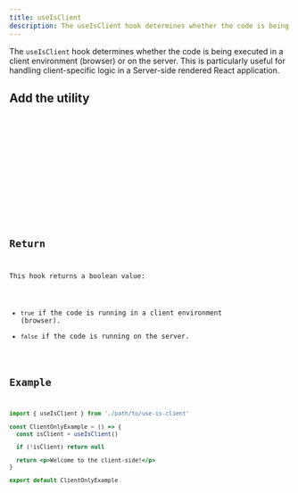 ```yaml
---
title: useIsClient
description: The useIsClient hook determines whether the code is being executed in a client environment (browser) or on the server. This is particularly useful for handling client-specific logic in a Server-side rendered React application.
---
```


The `useIsClient` hook determines whether the code is being executed in a client environment (browser) or on the server. This is particularly useful for handling client-specific logic in a Server-side rendered React application.

## Add the utility

<Tabs>
  <TabItem label='CLI'>
    <Code code='npx @ivnatsr/ezreact add use-is-client' lang='bash' />
  </TabItem>
  <TabItem label='Code'>
      <Tabs>
        <TabItem label='JavaScript'>
          <UtilityCode lang='js' name='use-is-client' type='hooks' />
        </TabItem>
        <TabItem label='TypeScript'>
          <UtilityCode lang='ts' name='use-is-client' type='hooks' />
        </TabItem>
      </Tabs>
  </TabItem>
</Tabs>

## Return

This hook returns a boolean value:

- `true` if the code is running in a client environment (browser).
- `false` if the code is running on the server.

## Example

```jsx
import { useIsClient } from './path/to/use-is-client'

const ClientOnlyExample = () => {
  const isClient = useIsClient()

  if (!isClient) return null

  return <p>Welcome to the client-side!</p>
}

export default ClientOnlyExample
```
